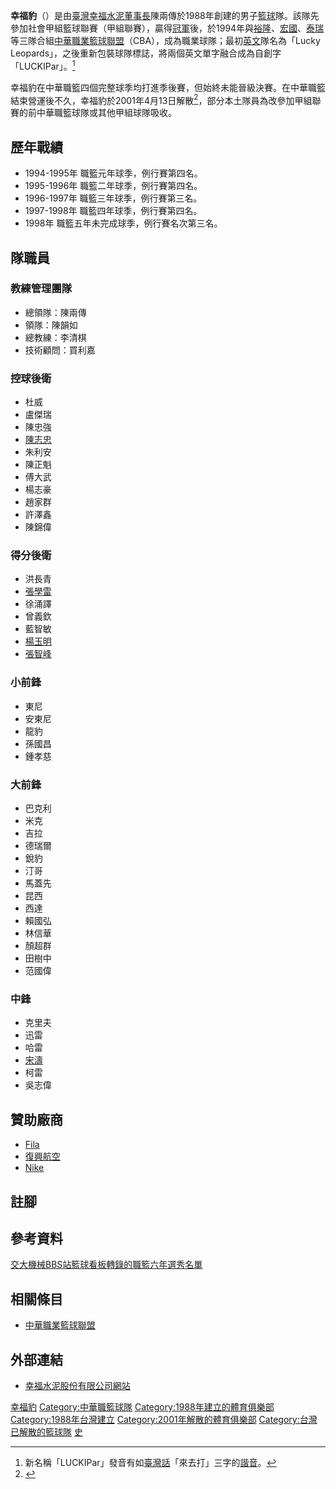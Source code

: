 '''幸福豹'''（{{lang-en|LUCKIPar}}）是由[[臺灣|臺灣]][[幸福水泥|幸福水泥]][[董事長|董事長]]陳兩傳於1988年創建的男子[[籃球|籃球]]隊。該隊先參加社會甲組籃球聯賽（甲組聯賽），贏得[[冠軍|冠軍]]後，於1994年與[[裕隆納智捷籃球隊|裕隆]]、[[璞園建築籃球隊|宏國]]、[[台灣大雲豹籃球隊|泰瑞]]等三隊合組[[中華職業籃球聯盟|中華職業籃球聯盟]]（CBA），成為職業球隊；最初[[英文|英文]]隊名為「Lucky Leopards」，之後重新包裝球隊標誌，將兩個英文單字融合成為自創字「LUCKIPar」。<ref>新名稱「LUCKIPar」發音有如[[臺灣話|臺灣話]]「來去打」三字的[[諧音|諧音]]。</ref>

幸福豹在中華職籃四個完整球季均打進季後賽，但始終未能晉級決賽。在中華職籃結束營運後不久，幸福豹於2001年4月13日解散<ref>{{cite news |title=幸福企業強忍不捨　幸福豹籃球隊終宣告解散 |url=http://ettoday.com/2001/04/13/341-426512.htm |accessdate=2021-02-01 |work=ETtoday |date=2001-04-13 |archiveurl=https://web.archive.org/web/20030124093443/http://ettoday.com/2001/04/13/341-426512.htm |archivedate=2003-01-24 |dead-url=yes }}</ref>，部分本土隊員為改參加甲組聯賽的前中華職籃球隊或其他甲組球隊吸收。

== 歷年戰績 ==
* 1994-1995年 職籃元年球季，例行賽第四名。
* 1995-1996年 職籃二年球季，例行賽第四名。
* 1996-1997年 職籃三年球季，例行賽第三名。
* 1997-1998年 職籃四年球季，例行賽第四名。
* 1998年 職籃五年未完成球季，例行賽名次第三名。

== 隊職員 ==
{{col-begin}}
{{col-3}}
=== 教練管理團隊 ===
* 總領隊：陳兩傳
* 領隊：陳韻如
* 總教練：李清棋
* 技術顧問：買利嘉

=== 控球後衛 ===
* 杜威
* 盧傑瑞
* 陳忠強
* [[陳志忠_(籃球教練)|陳志忠]]
* 朱利安
* 陳正魁
* 傅大武
* 楊志豪
* 趙家群
* 許澤鑫
* 陳錦偉
{{col-3}}

=== 得分後衛 ===
* 洪長青
* [[張學雷|張學雷]]
* 徐涌譯
* 曾義欽
* 藍智敏
* [[楊玉明|楊玉明]]
* [[張智峰|張智峰]]

=== 小前鋒 ===
* 東尼
* 安東尼
* 龍豹
* 孫國昌
* 鍾孝慈

{{col-3}}
=== 大前鋒 ===
* 巴克利
* 米克
* 吉拉
* 德瑞爾
* 銳豹
* 汀哥
* 馬蓋先
* 昆西
* 西達
* 賴國弘
* 林信華
* 顏超群
* 田樹中
* 范國偉

=== 中鋒 ===
* 克里夫
* 迅雷
* 哈雷
* [[宋涛_(篮球运动员)|宋濤]]
* 柯雷
* 吳志偉
{{col-end}}

== 贊助廠商 ==
* [[Fila|Fila]]
* [[復興航空|復興航空]]
* [[Nike|Nike]]

== 註腳 ==
<references/>

== 參考資料 ==
[http://140.119.164.150/gmore?basketball&F0OQ30TB&7 交大機械BBS站籃球看板轉錄的職籃六年選秀名單]{{Dead link|date=2019年4月 |bot=InternetArchiveBot |fix-attempted=yes }}

== 相關條目 ==
* [[中華職業籃球聯盟|中華職業籃球聯盟]]

== 外部連結 ==
* [http://www.luckygrp.com.tw/ 幸福水泥股份有限公司網站] {{Wayback|url=http://www.luckygrp.com.tw/ |date=20090406041022 }}

[[Category:幸福豹|]]
[[Category:中華職籃球隊|Category:中華職籃球隊]]
[[Category:1988年建立的體育俱樂部|Category:1988年建立的體育俱樂部]]
[[Category:1988年台灣建立|Category:1988年台灣建立]]
[[Category:2001年解散的體育俱樂部|Category:2001年解散的體育俱樂部]]
[[Category:台灣已解散的籃球隊|Category:台灣已解散的籃球隊]]
[[Category:台灣社會組籃球隊|史]]